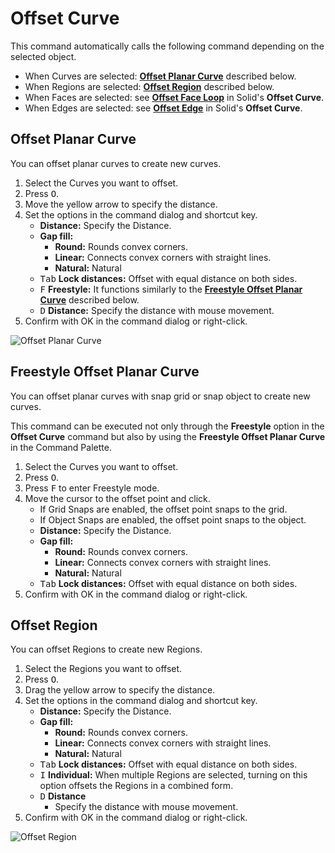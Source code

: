 
# Offset Curve

<Reference shortcut="O" command="Offset Curve" button="Right of Command Bar" />

This command automatically calls the following command depending on the selected object.

- When Curves are selected: [**Offset Planar Curve**](#offset-planar-curve) described below.
- When Regions are selected: [**Offset Region**](#offset-region) described below.
- When Faces are selected: see [**Offset Face Loop**](../solid/offset-curve#offset-face-loop) in Solid's **Offset Curve**.
- When Edges are selected: see [**Offset Edge**](../solid/offset-curve#offset-edge) in Solid's **Offset Curve**.

## Offset Planar Curve

You can offset planar curves to create new curves.

1. Select the Curves you want to offset.
2. Press <kbd>O</kbd>.
3. Move the yellow arrow to specify the distance.
4. Set the options in the command dialog and shortcut key.
   - **Distance:** Specify the Distance.
   - **Gap fill:** 
        - **Round:** Rounds convex corners. 
        - **Linear:** Connects convex corners with straight lines. 
        - **Natural:** Natural
   - <kbd>Tab</kbd> **Lock distances:** Offset with equal distance on both sides.
   - <kbd>F</kbd> **Freestyle:** It functions similarly to the [**Freestyle Offset Planar Curve**](#freestyle-offset-planar-curve) described below.
   - <kbd>D</kbd> **Distance:** Specify the distance with mouse movement.
5. Confirm with OK in the command dialog or right-click.

![Offset Planar Curve](/img/offset-planar-curve.gif)

## Freestyle Offset Planar Curve

You can offset planar curves with snap grid or snap object to create new curves.

This command can be executed not only through the **Freestyle** option in the **Offset Curve** command but also by using the **Freestyle Offset Planar Curve** in the Command Palette.

1. Select the Curves you want to offset.
2. Press <kbd>O</kbd>.
3. Press <kbd>F</kbd> to enter Freestyle mode.
4. Move the cursor to the offset point and click.
   - If Grid Snaps are enabled, the offset point snaps to the grid.
   - If Object Snaps are enabled, the offset point snaps to the object.
   - **Distance:** Specify the Distance.
   - **Gap fill:** 
        - **Round:** Rounds convex corners. 
        - **Linear:** Connects convex corners with straight lines. 
        - **Natural:** Natural    
   - <kbd>Tab</kbd> **Lock distances:** Offset with equal distance on both sides.
5. Confirm with OK in the command dialog or right-click.

## Offset Region

You can offset Regions to create new Regions.

1. Select the Regions you want to offset.
2. Press <kbd>O</kbd>.
3. Drag the yellow arrow to specify the distance.
4. Set the options in the command dialog and shortcut key.
   - **Distance:** Specify the Distance.
   - **Gap fill:** 
        - **Round:** Rounds convex corners. 
        - **Linear:** Connects convex corners with straight lines. 
        - **Natural:** Natural    
   - <kbd>Tab</kbd> **Lock distances:** Offset with equal distance on both sides.
   - <kbd>I</kbd> **Individual:** When multiple Regions are selected, turning on this option offsets the Regions in a combined form.
   - <kbd>D</kbd> **Distance**
      - Specify the distance with mouse movement.
5. Confirm with OK in the command dialog or right-click.

![Offset Region](/img/offset-region.gif)




